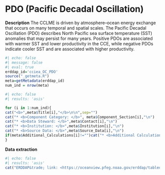 # PDO (Pacific Decadal Oscillation)

**Description** The CCLME is driven by atmosphere–ocean energy exchange that occurs on many temporal and spatial scales. The Pacific Decadal Oscillation (PDO) describes North Pacific sea surface temperature (SST) anomalies that may persist for many years. Positive PDOs are associated with warmer SST and lower productivity in the CCE, while negative PDOs indicate cooler SST and are associated with higher productivity.

```r
#| echo: false
#| message: false
#| eval: true
erddap_id='cciea_OC_PDO'
source("_getmeta.R")
meta=getMetadata(erddap_id)
num_ind = nrow(meta)
```

```r
#| echo: false
#| results: 'asis'

for (i in 1:num_ind){
cat("<b>",meta$Title[i],"</b>\n\n",sep="")
cat("* <b>Component Category: </b>", meta$Component_Section[i],"\n")
cat("* <b>Data Steward: </b>",meta$Contact[i],"\n")
cat("* <b>Institution: </b>",meta$Institution[i],"\n")
cat("* <b>Source Data: </b>",meta$Source_Data[i],"\n")
if(meta$Additional_Calculations[i]!="")cat("* <b>Additional Calculations: </b>",meta$Additional_Calculations[i],"\n")
}
```

**Data extraction**

```r
#| echo: false
#| results: 'asis'
cat("ERDDAP&trade; link: <https://oceanview.pfeg.noaa.gov/erddap/tabledap/",erddap_id,".html>",sep="")
```


